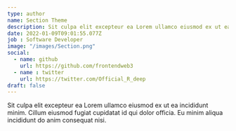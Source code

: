 ```yaml
---
type: author
name: Section Theme
description: Sit culpa elit excepteur ea Lorem ullamco eiusmod ex ut ea incididunt minim. Cillum eiusmod fugiat cupidatat.
date: 2022-01-09T09:01:55.077Z
job : Software Developer
image: "/images/Section.png"
social:
  - name: github
    url: https://github.com/frontendweb3
  - name : twitter
    url: https://twitter.com/Official_R_deep
draft: false
---
```

Sit culpa elit excepteur ea Lorem ullamco eiusmod ex ut ea incididunt minim. Cillum eiusmod fugiat cupidatat id qui dolor officia. Eu minim aliqua incididunt do anim consequat nisi.
